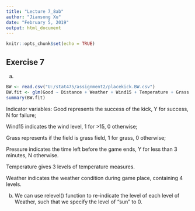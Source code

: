 ---
title: "Lecture 7_8ab"
author: "Jiansong Xu"
date: "February 5, 2019"
output: html_document
---

```{r setup, include=FALSE}
knitr::opts_chunk$set(echo = TRUE)
```

## Exercise 7 

(a)
```{r}
BW <- read.csv("U:/stat475/assignment2/placekick.BW.csv")
BW.fit <- glm(Good ~ Distance + Weather + Wind15 + Temperature + Grass + Pressure + Ice,family = binomial(link = logit), data = BW)
summary(BW.fit)
```
Indicator variables: 
Good represents the success of the kick, Y for success, N for failure; 

Wind15 indicates the wind level, 1 for >15, 0 otherwise; 

Grass represents if the field is grass field, 1 for grass, 0 otherwise;

Pressure indicates the time left before the game ends, Y for less than 3 minutes, N otherwise.

Temperature gives 3 levels of temperature measures. 

Weather indicates the weather condition during game place, containing 4 levels.

(b)
We can use relevel() function to re-indicate the level of each level of Weather, such that we specify the level of "sun" to 0.
